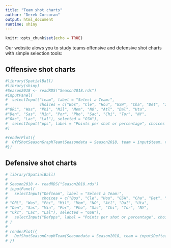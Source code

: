 ```yaml
---
title: "Team shot charts"
author: "Derek Corcoran"
output: html_document
runtime: shiny
---
```


```r
knitr::opts_chunk$set(echo = TRUE)
```
Our website alows you to study teams offensive and defensive shot charts with simple selection tools:




## Offensive shot charts

```r
#library(SpatialBall)
#library(shiny)
#Season2018 <- readRDS("Season2018.rds")
#inputPanel(
#  selectInput("team", label = "Select a Team:",
#              choices = c("Bos", "Cle", "Hou", "GSW", "Cha", "Det", "Ind", "Bkn", "Mia", 
#"ORL", "Was", "Phi", "Mil", "Mem", "NO", "Atl", "Dal", "Uta", 
#"Den", "Sas", "Min", "Por", "Pho", "Sac", "Chi", "Tor", "NY", 
#"Okc", "Lac", "Lal"), selected = "GSW"),
#  selectInput("pps", label = "Points per shot or percentage", choices = c("PPS","PCT"))
#)

#renderPlot({
#  OffShotSeasonGraphTeam(Seasondata = Season2018, team = input$team, type = input$pps)
#})
```

## Defensive shot charts

```r
# library(SpatialBall)
# 
# Season2018 <- readRDS("Season2018.rds")
# inputPanel(
#   selectInput("Defteam", label = "Select a Team:",
#               choices = c("Bos", "Cle", "Hou", "GSW", "Cha", "Det", "Ind", "Bkn", "Mia", 
# "ORL", "Was", "Phi", "Mil", "Mem", "NO", "Atl", "Dal", "Uta", 
# "Den", "Sas", "Min", "Por", "Pho", "Sac", "Chi", "Tor", "NY", 
# "Okc", "Lac", "Lal"), selected = "GSW"),
#   selectInput("Defpps", label = "Points per shot or percentage", choices = c("PPS","PCT"))
# )
# 
# renderPlot({
#   DefShotSeasonGraphTeam(Seasondata = Season2018, team = input$Defteam, type = input$Defpps)
# })
```

